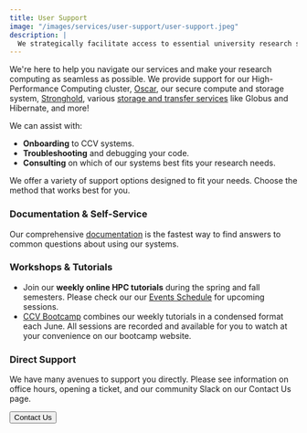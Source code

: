 ```yaml
---
title: User Support
image: "/images/services/user-support/user-support.jpeg"
description: |
  We strategically facilitate access to essential university research services.
---
```


<ContentSection title="How We Support Brown">

We're here to help you navigate our services and make your research computing as seamless as possible. We provide
support for our High-Performance Computing cluster, [Oscar](/services/oscar), our secure compute and storage system,
[Stronghold](/services/stronghold), various [storage and transfer services](/services/storage) like Globus and
Hibernate, and more!

We can assist with:

- **Onboarding** to CCV systems.
- **Troubleshooting** and debugging your code.
- **Consulting** on which of our systems best fits your research needs.
</ContentSection>

<ContentSection title="How to Get Help">
We offer a variety of support options designed to fit your needs. Choose the method that works best for you.

### Documentation & Self-Service

Our comprehensive <a href="https://docs.ccv.brown.edu/documentation/" target="_blank" rel="noopener noreferrer">documentation</a> is the fastest way to find answers to common questions about using our systems.

### Workshops & Tutorials

- Join our **weekly online HPC tutorials** during the spring and fall semesters. Please check our our <a href="https://events.brown.edu/ccv/all" target="_blank" rel="noopener noreferrer">Events Schedule</a> for upcoming sessions.
- <a href="https://docs.ccv.brown.edu/bootcamp/bootcamp-2025" target="_blank" rel="noopener noreferrer">CCV Bootcamp</a> combines our weekly tutorials in a condensed format each June. All sessions are recorded and available for you to watch at your convenience on our bootcamp website.

### Direct Support

We have many avenues to support you directly. Please see information on office hours, opening a ticket, and our
community Slack on our Contact Us page.

<Button external={false} href="/about/contact">Contact Us</Button>

</ContentSection>

